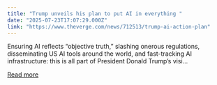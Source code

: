 ```yaml
---
title: "Trump unveils his plan to put AI in everything "
date: "2025-07-23T17:07:29.000Z"
link: "https://www.theverge.com/news/712513/trump-ai-action-plan"
---
```


Ensuring AI reflects “objective truth,” slashing onerous regulations, disseminating US AI tools around the world, and fast-tracking AI infrastructure: this is all part of President Donald Trump’s visi...

[Read more](https://www.theverge.com/news/712513/trump-ai-action-plan)
